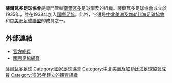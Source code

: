 {{國家足協
|Name               = 薩爾瓦多足球協會 
|Logo               = <!-- 檔案不存在 FESFUT logo.svg ，可從英文維基百科取得 -->
|Founded            = 1935年
|FIFA affiliation   = 1938年
|Region             = [[中北美洲及加勒比海足球協會|中北美洲及加勒比海足球協會]]
|Region affiliation = 1962年
|Subregion             = [[中美洲足球聯盟|中美洲足球聯盟]]
|Subregion affiliation = 1938年
|President          = Carlos Méndez Cabezas
}}

'''薩爾瓦多足球協會'''是專門管轄[[薩爾瓦多|薩爾瓦多]]足球事務的組織。薩爾瓦多足球協會成立於1935年，並在1938年加入[[國際足協|國際足協]]。此外，它還是[[中北美洲及加勒比海足球協會|中北美洲及加勒比海足球協會]]和[[中美洲足球聯盟|中美洲足球聯盟]]的成員之一。

==外部連結==
* [https://web.archive.org/web/20110810074306/http://www.fesfut.org.sv/ 官方網頁]
* [http://www.fifa.com/associations/association=slv/index.html 國際足協網頁] {{Wayback|url=http://www.fifa.com/associations/association=slv/index.html |date=20160303233048 }}

{{中北美洲及加勒比海足球協會成員}}

[[Category:薩爾瓦多足球|]]
[[Category:國家足球協會|Category:國家足球協會]]
[[Category:中北美洲及加勒比海足球協會成員|Category:中北美洲及加勒比海足球協會成員]]
[[Category:1935年建立的體育組織|Category:1935年建立的體育組織]]